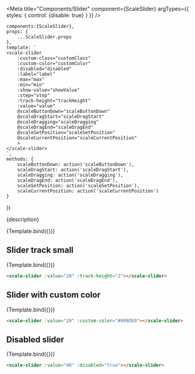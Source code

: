 
<Meta
    title="Components/Slider"
    component={ScaleSlider}
    argTypes={{
        styles: {
            control: {disable: true}
        }
    }}
/>

    components:{ScaleSlider},
    props: {
        ...ScaleSlider.props
    },
    template: `
    <scale-slider
        :custom-class="customClass"
        :custom-color="customColor"
        :disabled="disabled"
        :label="label"
        :max="max"
        :min="min"
        :show-value="showValue"
        :step="step"
        :track-height="trackHeight"
        :value="value"
        @scaleButtonDown="scaleButtonDown"
        @scaleDragStart="scaleDragStart"
        @scaleDragging="scaleDragging"
        @scaleDragEnd="scaleDragEnd"
        @scaleSetPosition="scaleSetPosition"
        @scaleCurrentPosition="scaleCurrentPosition"
        >
    </scale-slider>
    `,
    methods: {
        scaleButtonDown: action('scaleButtonDown'),
        scaleDragStart: action('scaleDragStart'),
        scaleDragging: action('scaleDragging'),
        scaleDragEnd: action('scaleDragEnd'),
        scaleSetPosition: action('scaleSetPosition'),
        scaleCurrentPosition: action('scaleCurrentPosition')
    }
})

<Description>{description}</Description>

<Preview>
    <Story
        name="Standard"
        args={{
            value: "20"
        }}
        >
        {Template.bind({})}
    </Story>
</Preview>

<Props story='Standard' />

## Slider track small

<Preview>
    <Story
        name="Slider track small"
        args={{
            value:"20",
            trackHeight: "2",
        }}>
        {Template.bind({})}
    </Story>
</Preview>

```html
<scale-slider :value="20" :track-height="2"></scale-slider>
```

## Slider with custom color

<Preview>
    <Story
        name="Slider with custom color"
        args={{
            value: "20",
            customColor: "#009DE0"
        }}
        >
        {Template.bind({})}
    </Story>
</Preview>

```html
<scale-slider :value="20" :custom-color="#009DE0"></scale-slider>
```

## Disabled slider

<Preview>
    <Story
        name="Disabled Slider"
        args={{
            value: "40",
            disabled: true
        }}>
        {Template.bind({})}
    </Story>
</Preview>

```html
<scale-slider :value="40" :disabled="true"></scale-slider>
```